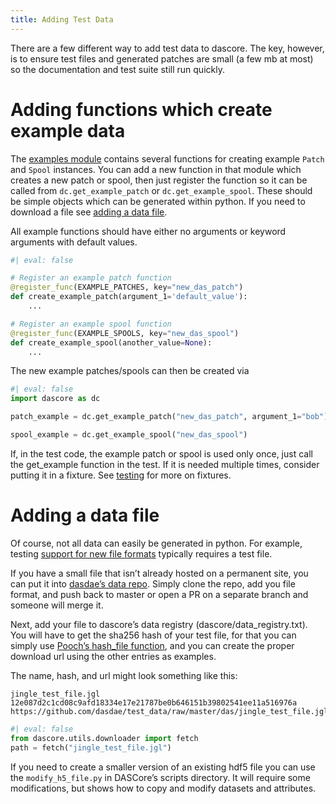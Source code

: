 ```yaml
---
title: Adding Test Data
---
```


There are a few different way to add test data to dascore. The key, however, is to ensure test files and generated patches are small (a few mb at most) so the documentation and test suite still run quickly.

# Adding functions which create example data

The [examples module](`dascore.examples`) contains several functions for creating example `Patch` and `Spool` instances. You can add a new function in that module which creates a new patch or spool, then just register the function so it can be called from `dc.get_example_patch` or `dc.get_example_spool`. These should be simple objects which can be generated within python. If you need to download a file see
[adding a data file](#adding_a_data_file).

:::{.callout-note}
All example functions should have either no arguments or keyword arguments with
default values.
:::

```python
#| eval: false

# Register an example patch function
@register_func(EXAMPLE_PATCHES, key="new_das_patch")
def create_example_patch(argument_1='default_value'):
    ...

# Register an example spool function
@register_func(EXAMPLE_SPOOLS, key="new_das_spool")
def create_example_spool(another_value=None):
    ...
```

The new example patches/spools can then be created via

```python
#| eval: false
import dascore as dc

patch_example = dc.get_example_patch("new_das_patch", argument_1="bob")

spool_example = dc.get_example_spool("new_das_spool")
```

If, in the test code, the example patch or spool is used only once, just call the get_example function in the test. If it is needed multiple times, consider putting it in a fixture. See [testing](./testing.qmd) for more on fixtures.

# Adding a data file

Of course, not all data can easily be generated in python. For example, testing [support for new file formats](./new_format.qmd) typically requires a test file.

If you have a small file that isn't already hosted on a permanent site, you can put it into [dasdae's data repo](https://github.com/DASDAE/test_data). Simply clone the repo, add you file format, and push back to master or open a PR on a separate branch and someone will merge it.

Next, add your file to dascore's data registry (dascore/data_registry.txt).
You will have to get the sha256 hash of your test file, for that you can simply use [Pooch's hash_file function](https://www.fatiando.org/pooch/latest/api/generated/pooch.file_hash.html), and you can create the proper download url using the other entries as examples.

The name, hash, and url might look something like this:
```
jingle_test_file.jgl
12e087d2c1cd08c9afd18334e17e21787be0b646151b39802541ee11a516976a
https://github.com/dasdae/test_data/raw/master/das/jingle_test_file.jgl
```

```python
#| eval: false
from dascore.utils.downloader import fetch
path = fetch("jingle_test_file.jgl")
```

If you need to create a smaller version of an existing hdf5 file you can use the `modify_h5_file.py` in DASCore's scripts directory. It will require some modifications, but shows how to copy and modify datasets and attributes. 
